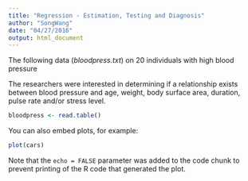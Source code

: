 ```yaml
---
title: "Regression - Estimation, Testing and Diagnosis"
author: "SongWang"
date: "04/27/2016"
output: html_document
---
```



The following data (*bloodpress.txt*) on 20 individuals with high blood pressure
\begin{enumerate}
\item blood pressure (y = BP, in mm Hg)
\item age (x1 = Age, in years)
\item weight (x2 = Weight, in kg)
\item body surface area (x3 = BSA, in sq m)
\item duration of hypertension (x4 = Dur, in years)
\item basal pulse (x5 = Pulse, in beats per minute)
\item stress index (x6 = Stress)
\end{enumerate}

The researchers were interested in determining if a relationship exists between blood pressure and age, weight, body surface area, duration, pulse rate and/or stress level.

```r
bloodpress <- read.table()

```

You can also embed plots, for example:

```r
plot(cars)
```

Note that the `echo = FALSE` parameter was added to the code chunk to prevent printing of the R code that generated the plot.
